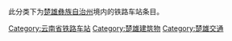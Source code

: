 此分类下为[[楚雄彝族自治州|楚雄彝族自治州]]境内的铁路车站条目。

[[Category:云南省铁路车站|Category:云南省铁路车站]]
[[Category:楚雄建筑物|Category:楚雄建筑物]]
[[Category:楚雄交通|Category:楚雄交通]]